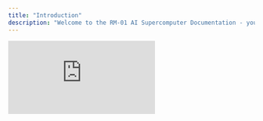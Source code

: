```yaml
---
title: "Introduction"
description: "Welcome to the RM-01 AI Supercomputer Documentation - your comprehensive guide to deploying and managing enterprise AI solutions"
---
```


<iframe className="w-full aspect-video rounded-xl" src="https://www.youtube.com/embed/qEKqEdGf9o8?si=34GlLpjV77RF_thm" title="YouTube video player" frameborder="0" allow="accelerometer; autoplay; clipboard-write; encrypted-media; gyroscope; picture-in-picture; web-share" referrerpolicy="strict-origin-when-cross-origin" allowfullscreen />

## What is RM-01?

The RM-01 is a state-of-the-art portable AI supercomputer designed for private, on-premises deployment of large language models. Built for enterprise environments, it delivers powerful AI capabilities while maintaining complete data sovereignty and security.

### Key Capabilities

<CardGroup cols={3}>
  <Card title="High-Performance Computing" icon="rocket">
    Up to 1000 TOPS (FP8) computing power with 32/64/128GB GPU memory for efficient local AI inference
  </Card>
  <Card title="Enterprise Security" icon="shield">
    Hardware-level encryption, secure key management, and zero-trust architecture to protect your data
  </Card>
  <Card title="Private Deployment" icon="lock">
    Fully private, on-premises operation with no data leaving your device
  </Card>
</CardGroup>

## Getting Started

Choose your path based on your role and requirements:

<CardGroup cols={2}>
  <Card title="Enterprise Quickstart" icon="play" href="quickstart">
    **For Enterprise Users**

    Get started with your RM-01 device, including hardware setup, management interface access, and using AI applications.
  </Card>
  <Card title="System Architecture Guide" icon="sitemap" href="essentials/develop">
    **For Developers**

    Technical guide for building applications on RM-01, covering system architecture, environment setup, and model integration.
  </Card>
  <Card title="Vendor Deployment Guide" icon="server" href="essentials/deploy">
    **For Vendors & Service Providers**

    Complete deployment guide for implementing RM-01 in enterprise environments, including model preparation and system integration.
  </Card>
</CardGroup>

## Core Features

### AI Model Support

RM-01 supports a comprehensive range of AI models:

<Tabs>
  <Tab title="Model Range">
    **Supported Model Sizes:**

    - 0.5B to 235B parameters (GPTQ Int4 quantization)
    - Mainstream open-source models (DeepSeek, Qwen, Llama)
    - Custom enterprise models
    - Industry-specific AI applications
  </Tab>
  <Tab title="Performance">
    **Inference Capabilities:**

    - Real-time model switching
    - Concurrent processing support
    - Optimized memory management
    - Hardware-accelerated inference
  </Tab>
  <Tab title="Deployment">
    **Deployment Options:**

    - Plug-and-play installation
    - Zero-maintenance operation
    - Offline-first architecture
    - Enterprise integration ready
  </Tab>
</Tabs>

### Security & Privacy

<Steps>
  <Step title="Data Sovereignty">
    All data processing occurs locally on your device. No information is transmitted to external servers or cloud services.
  </Step>
  <Step title="Hardware Encryption">
    Built-in hardware-level encryption ensures your data remains secure at all times, even during processing.
  </Step>
  <Step title="Access Control">
    Enterprise-grade user authentication and authorization systems protect against unauthorized access.
  </Step>
  <Step title="Compliance Ready">
    Meets industry standards for data protection and privacy regulations including GDPR, HIPAA, and SOC 2.
  </Step>
</Steps>

## Technical Specifications

### Performance at a Glance

<CardGroup cols={4}>
  <Card title="Computing Power" icon="microchip">
    **1,000 TOPS**

    FP8 processing capability
  </Card>
  <Card title="GPU Memory" icon="memory">
    **Up to 128GB**

    Unified high-bandwidth memory
  </Card>
  <Card title="Power Efficiency" icon="plug">
    **98.6% Savings**

    vs traditional AI servers
  </Card>
  <Card title="Model Support" icon="brain">
    **0.5B - 235B**

    Parameter range support
  </Card>
</CardGroup>

### Detailed Specifications

<Tabs>
  <Tab title="Processing & Performance">
    **Core Processing Capabilities**

    - **AI Processing Power**: Up to 1,000 TOPS (FP8)
    - **Precision Support**: FP8, FP16, FP32
    - **Model Parameters**: 0.5B to 235B (GPTQ Int4 quantization)
    - **Inference Speed**: Real-time with hardware acceleration
    - **Concurrent Users**: Multiple simultaneous sessions supported
    - **Model Switching**: Hot-swappable with zero downtime
    - **Processing Latency**: Sub-second response times

    **Memory Architecture**

    - **GPU Memory Options**: 32GB / 64GB / 128GB configurations
    - **Memory Type**: Unified high-bandwidth memory architecture
    - **Memory Bandwidth**: Optimized for AI workload processing
    - **Cache System**: Multi-level intelligent caching
    - **Memory Management**: Intelligent resource allocation

    **Performance Optimization**

    - **Dynamic Batching**: Automatic request optimization
    - **Model Quantization**: Advanced GPTQ Int4 support
    - **Load Balancing**: Distributed processing capability
    - **Throughput**: Enterprise-grade processing capacity
  </Tab>
  <Tab title="Power & Efficiency">
    **Power Consumption Specifications**

    <Steps>
      <Step title="Maximum Power: 100W">
        Peak performance operation with full AI processing capabilities engaged
      </Step>
      <Step title="Typical TDP: 60W">
        Normal operation power consumption during standard workloads
      </Step>
      <Step title="Annual Operating Cost: $480">
        Estimated electricity cost for 24/7 continuous operation
      </Step>
    </Steps>
    **Energy Efficiency Comparison**

    - **Traditional AI Server Power**: ~7,000W typical consumption
    - **RM-01 Power Consumption**: 100W maximum
    - **Energy Savings**: 98.6% reduction vs traditional infrastructure
    - **Carbon Footprint**: Significantly reduced environmental impact
    - **Cooling Requirements**: Fanless design, no additional cooling needed

    **Cost Benefits**

    - **Lower Initial Investment**: 80% savings compared to traditional setup
    - **Reduced Operational Costs**: 98% decrease in ongoing expenses
    - **3-Year TCO Savings**: 99% total cost of ownership reduction
  </Tab>
  <Tab title="Storage & Connectivity">
    **Storage Systems**

    - **Primary Storage**: CFexpress Type B cards for model storage
    - **System Storage**: MicroSD card support for operating system
    - **Storage Capacity**: Expandable model libraries with hot-swap capability
    - **Data Transfer**: High-speed model loading and switching
    - **Storage Security**: Hardware-level encryption for all data
    - **Backup Features**: Automatic configuration and model backup
    - **Version Management**: Model versioning and rollback support

    **Network & Connectivity**

    - **Network Interface**: USB-C to Ethernet adapter included
    - **Management Access**: Web-based management interface
    - **API Support**: RESTful API for system integration
    - **Protocols**: Standard enterprise networking protocols
    - **Security**: Enterprise-grade network security features

    **Enterprise Integration**

    - **Directory Services**: LDAP/Active Directory integration
    - **Authentication**: Single Sign-On (SSO) support
    - **Remote Access**: Secure VPN connectivity options
    - **Monitoring**: SNMP and custom metrics collection
    - **Compliance**: Enterprise security and audit requirements
  </Tab>
  <Tab title="Physical & Environmental">
    **Physical Design**

    <CardGroup cols={2}>
      <Card title="Form Factor" icon="cube">
        Portable desktop design optimized for enterprise environments
      </Card>
      <Card title="Cooling System" icon="snowflake">
        Advanced fanless cooling for silent operation
      </Card>
      <Card title="Build Quality" icon="hammer">
        Rugged construction for reliable operation
      </Card>
      <Card title="Connectivity" icon="usb">
        USB-C ports for power and network connectivity
      </Card>
    </CardGroup>
    **Environmental Specifications**

    - **Operating Temperature**: -20°C to 60°C (-4°F to 140°F)
    - **Storage Temperature**: -20°C to 60°C (-4°F to 140°F)
    - **Operating Altitude**: Up to 5,000 meters above sea level
    - **Certifications**: Meets enterprise environmental standards

    **Deployment Considerations**

    - **Installation**: Simple plug-and-play setup
    - **Maintenance**: Zero-maintenance operation design
    - **Portability**: Lightweight for easy relocation
    - **Security**: Physical security features for enterprise use
  </Tab>
</Tabs>

### Performance Comparison

<AccordionGroup>
  <Accordion title="Cost Comparison vs Traditional AI Infrastructure" icon="dollar-sign">
    **Investment Savings**

    - Initial hardware cost reduction: 80%
    - Setup and deployment savings: Significantly reduced
    - Training and implementation: Minimal requirements

    **Operational Savings**

    - Electricity costs: 98% reduction
    - Cooling costs: Eliminated (fanless design)
    - Maintenance costs: Near-zero maintenance required
    - IT staff requirements: Reduced complexity

    **3-Year Total Cost of Ownership**

    - Overall TCO savings: 99% compared to traditional AI infrastructure
    - ROI achievement: Typically within 6-12 months
    - Ongoing costs: Predictable and minimal
  </Accordion>
  <Accordion title="Performance vs Cloud AI Services" icon="chart-line">
    **Data Privacy Advantages**

    - Complete data sovereignty: All processing on-premises
    - No data transmission: Zero cloud dependency
    - Compliance ready: Meets strict data protection regulations
    - Security control: Full enterprise control over AI operations

    **Performance Benefits**

    - Latency reduction: Local processing eliminates network delays
    - Availability: No internet dependency for AI operations
    - Customization: Full control over model selection and tuning
    - Scalability: Predictable performance without usage limits
  </Accordion>
</AccordionGroup>

## Use Cases

### Enterprise Applications

<CardGroup cols={2}>
  <Card title="Document Processing" icon="file">
    Automated document analysis, summarization, and information extraction for enterprise workflows.
  </Card>
  <Card title="Customer Service" icon="headset">
    Intelligent chatbots and virtual assistants for customer support and internal help desk operations.
  </Card>
  <Card title="Content Generation" icon="pen-nib">
    Automated content creation, technical writing, and marketing material generation.
  </Card>
  <Card title="Data Analysis" icon="chart-bar">
    Advanced analytics, pattern recognition, and insight generation from enterprise data.
  </Card>
</CardGroup>

### Industry Solutions

<Tabs>
  <Tab title="Healthcare">
    - Medical document analysis
    - Clinical decision support
    - Research data processing
    - Compliance reporting
  </Tab>
  <Tab title="Finance">
    - Risk assessment modeling
    - Fraud detection systems
    - Regulatory compliance
    - Market analysis tools
  </Tab>
  <Tab title="Manufacturing">
    - Quality control automation
    - Predictive maintenance
    - Supply chain optimization
    - Process documentation
  </Tab>
  <Tab title="Legal">
    - Contract analysis
    - Legal research assistance
    - Compliance monitoring
    - Document review automation
  </Tab>
</Tabs>

## Why Choose RM-01?

<Steps>
  <Step title="Complete Data Privacy">
    Unlike cloud-based AI services, RM-01 keeps all your data on-premises, ensuring complete privacy and compliance with data protection regulations.
  </Step>
  <Step title="Cost-Effective Operation">
    Eliminate recurring cloud costs and reduce total cost of ownership by up to 99% compared to traditional AI infrastructure.
  </Step>
  <Step title="Enterprise-Ready">
    Designed for enterprise environments with professional support, comprehensive documentation, and proven deployment methodologies.
  </Step>
  <Step title="Scalable Solutions">
    From individual deployments to enterprise-wide implementations, RM-01 scales to meet your organization's needs.
  </Step>
</Steps>

## Next Steps

<CardGroup cols={3}>
  <Card title="Quick Start" icon="play" href>
    Begin with basic setup and start using your RM-01 immediately
  </Card>
  <Card title="Development" icon="code" href="/docs/develop-guide/develop">
    Build custom applications and integrate with your systems
  </Card>
  <Card title="Support" icon="headset" href="/docs/deploy-guide/deploy#technical-support-resources">
    Access technical support and additional resources
  </Card>
</CardGroup>

<Note>
  Need help getting started? Our technical support team is available to assist with deployment, development, and ongoing operations. Contact us at [support@rminte.com](mailto:support@rminte.com) or call 158-8200-8185.
</Note>

---

<div className="text-center text-sm text-gray-500 mt-8">
© 2025 Panidea (Chengdu) Artificial Intelligence Technology Co., Ltd. All rights reserved.

</div>